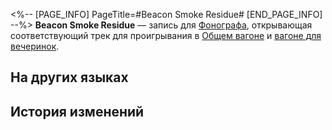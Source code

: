 <%-- [PAGE_INFO]
PageTitle=#Beacon Smoke Residue#
[END_PAGE_INFO] --%>
{{Предмет Инфобокс
|id          = 210378
|Изображение = Предмет Beacon Smoke Residue.png
|Тип         = Запись
|Инвентарь   = Ценные предметы
|Редкость    = 3
|Эффект      = 
|Описание    = Запись, которую можно воспроизвести на фонографе экспресса. Это может быть случайное приобретение или подарок от кого-то другого. Когда играет музыка, всплывают самые разные воспоминания: улыбки, встречи, прикосновения и волнение битвы. Может быть, поэтому, даже несмотря на стремительный прогресс общества, люди всё ещё собирают записи.<br />Текущая запись содержит трек Beacon Smoke Residue.
}}
{{Описание|''Любой раздор однажды завершится, но, возможно, это станет началом нового раздора.''}}
'''Beacon Smoke Residue''' — запись для [[Фонограф]]а, открывающая соответствующий трек для проигрывания в [[Общий вагон|Общем вагоне]] и [[Вагон для вечеринок|вагоне для вечеринок]].

==На других языках==
{{На других языках
|en   = ''Beacon Smoke Residue''
|zhs  = 《烽烟余味》
|zht  = 〈烽煙餘味〉
|ja   = 『狼煙の余韻』
|ko   = ≪전란의 여운≫
|es   = Humo de almenara
|fr   = ''Beacon Smoke Residue''
|ru   = Beacon Smoke Residue
|th   = "Beacon Smoke Residue"
|vi   = "Dư Âm Khói Lửa"
|de   = „Rauch des Leuchtfeuers“
|id   = "Beacon Smoke Residue"
|pt   = "Beacon Smoke Residue"
}}

==История изменений==
{{История изменений|3.5}}